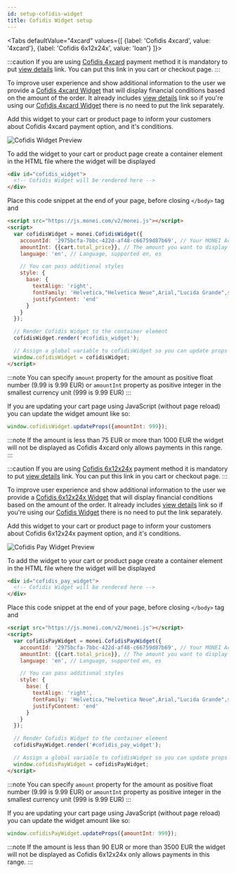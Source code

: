 ```yaml
---
id: setup-cofidis-widget
title: Cofidis Widget setup
---
```



<Tabs
  defaultValue="4xcard"
  values={[
    {label: 'Cofidis 4xcard', value: '4xcard'},
    {label: 'Cofidis 6x12x24x', value: 'loan'}
  ]}>

<TabItem value="4xcard">

:::caution
If you are using [Cofidis 4xcard](../payment-methods/cofidis.mdx) payment method it is mandatory to put [view details](https://monei.com/cofidis/) link. You can put this link in you cart or checkout page.
:::

To improve user experience and show additional information to the user we provide a [Cofidis 4xcard Widget](monei-js/reference.md#cofidiswidget-component) that will display financial conditions based on the amount of the order. It already includes [view details](https://monei.com/cofidis/) link so if you're using our [Cofidis 4xcard Widget](monei-js/reference.md#cofidiswidget-component) there is no need to put the link separately.

Add this widget to your cart or product page to inform your customers about Cofidis 4xcard payment option, and it's conditions.

![Cofidis Widget Preview](/img/cofidis-widget-preview.png)

To add the widget to your cart or product page create a container element in the HTML file where the widget will be displayed

```html
<div id="cofidis_widget">
  <!-- Cofidis Widget will be rendered here -->
</div>
```

Place this code snippet at the end of your page, before closing `</body>` tag and

```html
<script src="https://js.monei.com/v2/monei.js"></script>
<script>
  var cofidisWidget = monei.CofidisWidget({
    accountId: '2975bcfa-7bbc-422d-af48-c66759d87b69', // Your MONEI Account ID
    amountInt: {{cart.total_price}}, // The amount you want to display in cents
    language: 'en', // Language, supported en, es

    // You can pass additional styles
    style: {
      base: {
        textAlign: 'right',
        fontFamily: 'Helvetica,"Helvetica Neue",Arial,"Lucida Grande",sans-serif',
        justifyContent: 'end'
      }
    }
  });

  // Render Cofidis Widget to the container element
  cofidisWidget.render('#cofidis_widget');

  // Assign a global variable to cofidisWidget so you can update props later
  window.cofidisWidget = cofidisWidget;
</script>
```

:::note
You can specify `amount` property for the amount as positive float number (9.99 is 9.99 EUR) or `amountInt` property as positive integer in the smallest currency unit (999 is 9.99 EUR)
:::

If you are updating your cart page using JavaScript (without page reload) you can update the widget amount like so:

```javascript
window.cofidisWidget.updateProps({amountInt: 999});
```

:::note
If the amount is less than 75 EUR or more than 1000 EUR the widget will not be displayed as Cofidis 4xcard only allows payments in this range.
:::

</TabItem>
<TabItem value="loan">

:::caution
If you are using [Cofidis 6x12x24x](../payment-methods/cofidis-pay.mdx) payment method it is mandatory to put [view details](https://monei.com/es/cofidis-pay/) link. You can put this link in you cart or checkout page.
:::

To improve user experience and show additional information to the user we provide a [Cofidis 6x12x24x Widget](monei-js/reference.md#cofidiswidget-component) that will display financial conditions based on the amount of the order. It already includes [view details](https://monei.com/es/cofidis-pay/) link so if you're using our [Cofidis Widget](monei-js/reference.md#cofidispaywidget-component) there is no need to put the link separately.

Add this widget to your cart or product page to inform your customers about Cofidis 6x12x24x payment option, and it's conditions.

![Cofidis Pay Widget Preview](/img/cofidis-pay-widget-preview.png)

To add the widget to your cart or product page create a container element in the HTML file where the widget will be displayed

```html
<div id="cofidis_pay_widget">
  <!-- Cofidis Widget will be rendered here -->
</div>
```

Place this code snippet at the end of your page, before closing `</body>` tag and

```html
<script src="https://js.monei.com/v2/monei.js"></script>
<script>
  var cofidisPayWidget = monei.CofidisPayWidget({
    accountId: '2975bcfa-7bbc-422d-af48-c66759d87b69', // Your MONEI Account ID
    amountInt: {{cart.total_price}}, // The amount you want to display in cents
    language: 'en', // Language, supported en, es

    // You can pass additional styles
    style: {
      base: {
        textAlign: 'right',
        fontFamily: 'Helvetica,"Helvetica Neue",Arial,"Lucida Grande",sans-serif',
        justifyContent: 'end'
      }
    }
  });

  // Render Cofidis Widget to the container element
  cofidisPayWidget.render('#cofidis_pay_widget');

  // Assign a global variable to cofidisWidget so you can update props later
  window.cofidisPayWidget = cofidisPayWidget;
</script>
```

:::note
You can specify `amount` property for the amount as positive float number (9.99 is 9.99 EUR) or `amountInt` property as positive integer in the smallest currency unit (999 is 9.99 EUR)
:::

If you are updating your cart page using JavaScript (without page reload) you can update the widget amount like so:

```javascript
window.cofidisPayWidget.updateProps({amountInt: 999});
```

:::note
If the amount is less than 90 EUR or more than 3500 EUR the widget will not be displayed as Cofidis 6x12x24x only allows payments in this range.
:::

</TabItem>
</Tabs>
